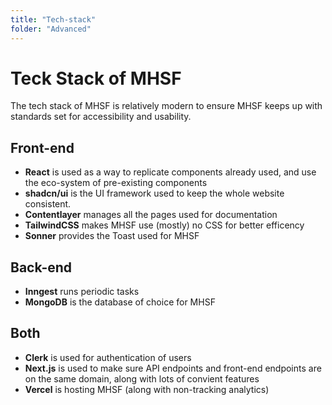 ```yaml
---
title: "Tech-stack"
folder: "Advanced"
---
```


# Teck Stack of MHSF
The tech stack of MHSF is relatively modern to ensure MHSF keeps up with standards set for accessibility and usability.

## Front-end
- **React** is used as a way to replicate components already used, and use the eco-system of pre-existing components
- **shadcn/ui** is the UI framework used to keep the whole website consistent.
- **Contentlayer** manages all the pages used for documentation
- **TailwindCSS** makes MHSF use (mostly) no CSS for better efficency
- **Sonner** provides the Toast used for MHSF

## Back-end
- **Inngest** runs periodic tasks
- **MongoDB** is the database of choice for MHSF

## Both
- **Clerk** is used for authentication of users
- **Next.js** is used to make sure API endpoints and front-end endpoints are on the same domain, along with lots of convient features
- **Vercel** is hosting MHSF (along with non-tracking analytics)

